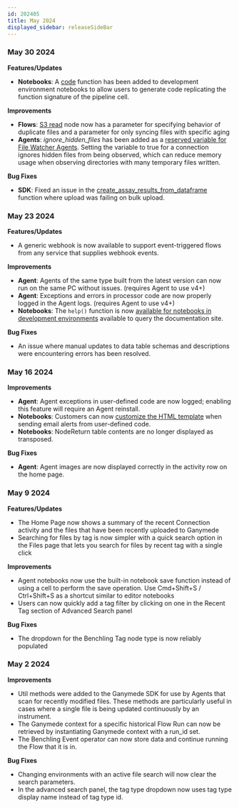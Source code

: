 ```yaml
---
id: 202405
title: May 2024
displayed_sidebar: releaseSideBar
---
```


### May 30 2024

**Features/Updates**
- **Notebooks**: A [code](../sdk/AI.mdx#code-generation) function has been added to development environment notebooks to allow users to generate code replicating the function signature of the pipeline cell.

**Improvements**
- **Flows**: [S3 read](../nodes/App/S3_Read.md) node now has a parameter for specifying behavior of duplicate files and a parameter for only syncing files with specific aging
- **Agents**: _ignore_hidden_files_ has been added as a [reserved variable for File Watcher Agents](../app/agents/Agent#reserved-variables).  Setting the variable to true for a connection ignores hidden files from being observed, which can reduce memory usage when observing directories with many temporary files written.

**Bug Fixes**
- **SDK**: Fixed an issue in the [create_assay_results_from_dataframe](../sdk/markdowns/benchling.benchling#function-benchlingcreate_assay_results_from_dataframe) function where upload was failing on bulk upload.


### May 23 2024

**Features/Updates**
- A generic webhook is now available to support event-triggered flows from any service that supplies webhook events.

**Improvements**
- **Agent**: Agents of the same type built from the latest version can now run on the same PC without issues. (requires Agent to use v4+)
- **Agent**: Exceptions and errors in processor code are now properly logged in the Agent logs. (requires Agent to use v4+)
- **Notebooks**: The `help()` function is now [available for notebooks in development environments](../sdk/AI#search-documentation) available to query the documentation site.

**Bug Fixes**
- An issue where manual updates to data table schemas and descriptions were encountering errors has been resolved.

### May 16 2024

**Improvements**
- **Agent**: Agent exceptions in user-defined code are now logged; enabling this feature will require an Agent reinstall.
- **Notebooks**: Customers can now [customize the HTML template](../sdk/SendingAlerts#sending-emails-from-execute-function) when sending email alerts from user-defined code.
- **Notebooks**: NodeReturn table contents are no longer displayed as transposed.

**Bug Fixes**
- **Agent**: Agent images are now displayed correctly in the activity row on the home page.

### May 9 2024
**Features/Updates**
- The Home Page now shows a summary of the recent Connection activity and the files that have been recently uploaded to Ganymede
- Searching for files by tag is now simpler with a quick search option in the Files page that lets you search for files by recent tag with a single click

**Improvements**
- Agent notebooks now use the built-in notebook save function instead of using a cell to perform the save operation. Use Cmd+Shift+S / Ctrl+Shift+S as a shortcut similar to editor notebooks
- Users can now quickly add a tag filter by clicking on one in the Recent Tag section of Advanced Search panel 

**Bug Fixes**
- The dropdown for the Benchling Tag node type is now reliably populated

### May 2 2024
**Improvements**
- Util methods were added to the Ganymede SDK for use by Agents that scan for recently modified files. These methods are particularly useful in cases where a single file is being updated continuously by an instrument.
- The Ganymede context for a specific historical Flow Run can now be retrieved by instantiating Ganymede context with a run_id set.
- The Benchling Event operator can now store data and continue running the Flow that it is in.

**Bug Fixes**
- Changing environments with an active file search will now clear the search parameters.
- In the advanced search panel, the tag type dropdown now uses tag type display name instead of tag type id.